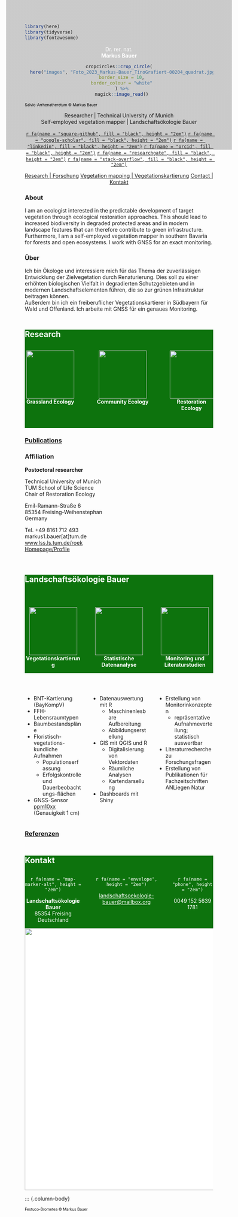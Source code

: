 
```r
library(here)
library(tidyverse)
library(fontawesome)
```

<style>
  body {
  background-image: linear-gradient(rgba(0,0,0,.2), rgba(0,0,0,.2) ), url(images/Glatthaferwiese_schmal.jpg);
  background-color: rgba(255, 255, 255, 0.1);
  background-size: Auto 400px;
  background-repeat: no-repeat;
  background-position: center top;
}
</style>

<center>

<p style="color:white;">
Dr. rer. nat.<br>
**Markus Bauer**
</p>

</center>

<center>

```r
cropcircles::crop_circle(
  here("images", "Foto_2023_Markus-Bauer_TinoGrafiert-00204_quadrat.jpg"),
  border_size = 10,
  border_colour = "white"
  ) %>%
  magick::image_read()
```
</center>

<left>
<p style="color:black;"><font size="1">Salvio-Arrhenatheretum &copy; Markus Bauer</font></p>
</left>

<center>

Researcher | Technical University of Munich
<br>
Self-employed vegetation mapper | Landschaftsökologie Bauer
<br>

[`r fa(name = "square-github", fill = "black", height = "2em")`](https://github.com/markus1.bauer)
[`r fa(name = "google-scholar", fill = "black", height = "2em")`](https://scholar.google.de/citations?user=oHhmOkkAAAAJ&hl=de) [`r fa(name = "linkedin", fill = "black", height = "2em")`](www.linkedin.com/in/markus-bauer-10a451228)
[`r fa(name = "orcid", fill = "black", height = "2em")`](https://orcid.org/0000-0001-5372-4174)
[`r fa(name = "researchgate", fill = "black", height = "2em")`](https://www.researchgate.net/profile/Markus-Bauer-8)
[`r fa(name = "stack-overflow", fill = "black", height = "2em")`](https://stackoverflow.com/users/15853879/markus-bauer)

</center>

<center>

[Research | Forschung](index.qmd#sec-research){.btn .btn-outline-primary .btn role="button"}
[Vegetation mapping | Vegetationskartierung](index.qmd#sec-loekb){.btn .btn-outline-primary .btn role="button"}
[Contact | Kontakt](index.qmd#sec-kontakt){.btn .btn-outline-primary .btn role="button"}

</center>

### About

I am an ecologist interested in the predictable development of target vegetation through ecological restoration approaches. This should lead to increased biodiversity in degraded protected areas and in modern landscape features that can therefore contribute to green infrastructure.
<br>
Furthermore, I am a self-employed vegetation mapper in southern Bavaria for forests and open ecosystems. I work with GNSS for an exact monitoring.

### Über

Ich bin Ökologe und interessiere mich für das Thema der zuverlässigen Entwicklung der Zielvegetation durch Renaturierung. Dies soll zu einer erhöhten biologischen Vielfalt in degradierten Schutzgebieten und in modernen Landschaftselementen führen, die so zur grünen Infrastruktur beitragen können.
<br>
Außerdem bin ich ein freiberuflicher Vegetationskartierer in Südbayern für Wald und Offenland. Ich arbeite mit GNSS für ein genaues Monitoring.
<br>
<br>

::: {.column-screen style="background-color:#0d730d"}

# [Research]{style="color:white;"} {#sec-research}

::: {.column-body}

:::: {style="display: grid; grid-template-columns: 27% 40% 23%; grid-column-gap: 5%; "}

:::{}

<center>

![](images/grass_4123310_white.png){width=128}
<br>
[**Grassland Ecology**]{style="color:white;"}

</center>

:::

:::{}

<center>

![](images/forest_15423883_white.png){width=128}
<br>
[**Community Ecology**]{style="color:white;"}

</center>

:::

:::{}

<center>

![](images/landscape_4932762_white.png){width=128}
<br>
[**Restoration Ecology**]{style="color:white;"}

</center>

:::

:::

::::

<br>

:::

### [Publications](publications.qmd)

### Affiliation

**Postoctoral researcher**

Technical University of Munich
<br>
TUM School of Life Science
<br>
Chair of Restoration Ecology

Emil-Ramann-Straße 6
<br>
85354 Freising-Weihenstephan
<br>
Germany

Tel. +49 8161 712 493
<br>
markus1.bauer[at]tum.de
<br>
[www.lss.ls.tum.de/roek](www.lss.ls.tum.de/en/roek)
<br>
[Homepage/Profile](https://www.lss.ls.tum.de/en/roek/team/markus-bauer/)

<br>

::: {.column-screen style="background-color:#0d730d"}

# [Landschaftsökologie Bauer]{style="color:white;"}{#sec-loekb}
<br>

::: {.column-body}

:::: {style="display: grid; grid-template-columns: 30% 30% 30%; grid-column-gap: 5%; "}

:::{}

<center>

![](images/map_636573_white.png){width=128}
<br>
[**Vegetationskartierung**]{style="color:white;"}

</center>

:::

:::{}

<center>

![](images/chart_18727796_white.png){width=128}
<br>
[**Statistische Datenanalyse**]{style="color:white;"}

</center>

:::

:::{}

<center>

![](images/project_10164341_white.png){width=128}
<br>
[**Monitoring und Literaturstudien**]{style="color:white;"}

</center>

:::

:::

::::

:::

<br>

:::: {style="display: grid; grid-template-columns: 30% 30% 30%; grid-column-gap: 5%; "}

:::{}

*   BNT-Kartierung (BayKompV)
*   FFH-Lebensraumtypen
*   Baumbestandspläne
*   Floristisch-vegetations-kundliche Aufnahmen
    *   Populationserfassung
    *   Erfolgskontrolle und Dauerbeobachtungs-flächen
*   GNSS-Sensor [ppm10xx](https://ppmgmbh.com/Download/Produkte/ppm/ppm10xx/Datenblatt/Datenblatt_ppm10xx.pdf) (Genauigkeit 1 cm)

:::

:::{}

*   Datenauswertung mit R\
    *   Maschinenlesbare Aufbereitung
    *   Abbildungserstellung
*   GIS mit QGIS und R
    *   Digitalisierung von Vektordaten
    *   Räumliche Analysen
    *   Kartendarsellung
*   Dashboards mit Shiny

:::

:::{}

*   Erstellung von Monitorinkonzepten\
    *   repräsentative Aufnahmeverteilung; statistisch auswertbar
*   Literaturrecherche zu Forschungsfragen
*   Erstellung von Publikationen für Fachzeitschriften ANLiegen Natur

:::

### [Referenzen](referenzen.qmd)

<br>
<br>

:::

::: {.column-screen style="background-color:#0d730d"}

# [Kontakt]{style="color:white;"}{#sec-kontakt}

::: {.column-body}

:::: {style="display: grid; grid-template-columns: 30% 40% 22%; grid-column-gap: 4%; "}

::: {}

<center>

[`r fa(name = "map-marker-alt", height = "2em")`]{style="color:white;"}

[**Landschaftsökologie Bauer**
<br>
85354 Freising
<br>
Deutschland]{style="color:white;"}

</center>

:::

::: {}

<center>

[`r fa(name = "envelope", height = "2em")`]{style="color:white;"}

[landschaftsoekologie-bauer\@mailbox.org](mailto:landschaftsoekologie-bauer@mailbox.org){style="color:white;"}

</center>

:::

::: {}

<center>

[`r fa(name = "phone", height = "2em")`]{style="color:white;"}

[0049 152 5639 1781]{style="color:white;"}

</center>

:::

:::

:::

:::

::: {.column-screen style="background-color:#FFFFFF"}

<center>
![](images/20210603_144806.jpg){height=700}
</center>

:::

::: {.column-body}

<left>
<p style="color:black;"><font size="1">Festuco-Brometea &copy; Markus Bauer</font></p>
</left>
